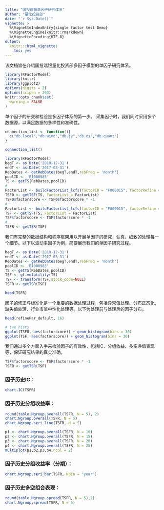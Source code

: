 ```yaml
---
title: "国投瑞银单因子研究体系"
author: "量化投资部"
date: "`r Sys.Date()`"
vignette: >
  %\VignetteIndexEntry{single factor test Demo}
  %\VignetteEngine{knitr::rmarkdown}
  %\VignetteEncoding{UTF-8}
output: 
  knitr:::html_vignette:
    toc: yes
---
```


该文档旨在介绍国投瑞银量化投资部多因子模型的单因子研究体系。

```r
library(RFactorModel)
library(knitr)
library(ggplot2)
options(digits = 2)
options(scipen = 200)
knitr::opts_chunk$set(
  warning = FALSE
)
```

单个因子的研究和检验是多因子体系的第一步。
采集因子时，我们同时采用多个数据源，以满足数据的多样性和准确性。
```r
connection_list <- function(){
  c("db.local","db.wind","db.jy","db.cs","db.quant")
}
```

```r
connection_list()
```

```r
library(RFactorModel)
begT <- as.Date('2010-12-31')
endT <- as.Date('2017-08-31')
RebDates <- getRebDates(begT,endT,rebFreq = 'month')
poolID <- 'EI000985'
TS <- getTS(RebDates,poolID)
#
FactorList <- buildFactorList_lcfs(factorID = "F000015", factorRefine = refinePar_default("none"))
TSF0 <- getTSF(TS, FactorList = FactorList)
TSF0$factorscore <- TSF0$factorscore * -1
#
FactorList <- buildFactorList_lcfs(factorID = "F000015", factorRefine = refinePar_default("scale",sectorAttr = defaultSectorAttr()))
TSF <- getTSF(TS, FactorList = FactorList)
TSF$factorscore <- TSF$factorscore * -1
#
TSFR <- getTSR(TSF)
```

我们有完整的数据结构和程序框架用以开展单因子的研究，认真、细致的处理每一个细节。以下以波动率因子为例，简要展示我们的单因子研究过程。

```r
begT <- as.Date('2010-12-31')
endT <- as.Date('2017-08-31')
RebDates <- getRebDates(begT,endT,rebFreq = 'month')
poolID <- 'EI000985'
TS <- getTS(RebDates,poolID)
TSF <- gf.volatility(TS)
TSF <- transform(TSF,stock_code=NULL)
TSFR <- getTSR(TSF)
```

```r
head(TSFR)
```

因子的修正与标准化是一个重要的数据处理过程，包括异常值处理、分布正态化、缺失值处理、行业市值中性化处理等。以下为处理前与处理后的因子分布。

```r
head(refinePar_default, 16)
```

```r
# two hists
ggplot(TSF0, aes(factorscore)) + geom_histogram(bins = 30)
ggplot(TSF, aes(factorscore)) + geom_histogram(bins = 30)
```

我们通过多个方面入手来检验因子的有效性，包括IC、分组收益、多空净值表现等，保证研究结果的真实准确。

```r
TSF$factorscore <- TSF$factorscore * -1
TSFR <- getTSR(TSF)
```

### 因子历史IC：

```r
chart.IC(TSFR)
```

### 因子历史分组收益率：

```r
round(table.Ngroup.overall(TSFR, N = 5), 2)
chart.Ngroup.overall(TSFR, N = 5)
chart.Ngroup.seri_line(TSFR, N = 5)
```

```r
p1 <- chart.Ngroup.overall(TSFR, N = 10)
p2 <- chart.Ngroup.overall(TSFR, N = 15)
p3 <- chart.Ngroup.overall(TSFR, N = 20)
p4 <- chart.Ngroup.overall(TSFR, N = 25)
multiplot(p1,p2,p3,p4,ncol = 2)
```

### 因子历史分组收益率（分期）：

```r
chart.Ngroup.seri_bar(TSFR, Nbin = "year")
```

### 因子历史多空组合表现：

```r
round(table.Ngroup.spread(TSFR, N = 5),2)
chart.Ngroup.spread(TSFR, N = 5)
```


